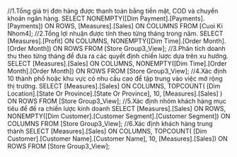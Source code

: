 ﻿//1.Tổng giá trị đơn hàng được thanh toán bằng tiền mặt, COD và chuyển khoản ngân hàng.
SELECT NONEMPTY([Dim Payment].[Payments].[Payments]) ON ROWS, 
[Measures].[Sales] ON COLUMNS
FROM [Cuoi Ki Nhom4];
//2.Tổng lợi nhuận được tính theo từng tháng trong năm.
SELECT [Measures].[Profit] ON COLUMNS,
NONEMPTY([Dim Time].[Order Month].[Order Month]) ON ROWS
FROM [Store Group3_View];
//3.Phân tích doanh thu theo từng tháng để đưa ra các quyết định chiến lược dựa trên xu hướng.
SELECT [Measures].[Sales] ON COLUMNS,
NONEMPTY([Dim Time].[Order Month].[Order Month]) ON ROWS
FROM [Store Group3_View];
//4.Xác định 10 thành phố hoặc khu vực có nhu cầu cao để tập trung vào việc mở rộng thị trường.
SELECT [Measures].[Sales] ON COLUMNS,
TOPCOUNT(
         [Dim Location].[State Or Province].[State Or Province],
		 10,
		 [Measures].[Sales]
		 ) ON ROWS
FROM [Store Group3_View];
//5.Xác định nhóm khách hàng mục tiêu để đề ra chiến lược kinh doanh
SELECT [Measures].[Sales] ON ROWS,
NONEMPTY([Dim Customer].[Customer Segment].[Customer Segment]) ON COLUMNS
FROM [Store Group3_View];
//6.Xác định khách hàng trung thành
SELECT [Measures].[Sales] ON COLUMNS,
TOPCOUNT(
         [Dim Customer].[Customer Name].[Customer Name],
		 10,
		 [Measures].[Sales]) ON ROWS
FROM [Store Group3_View];